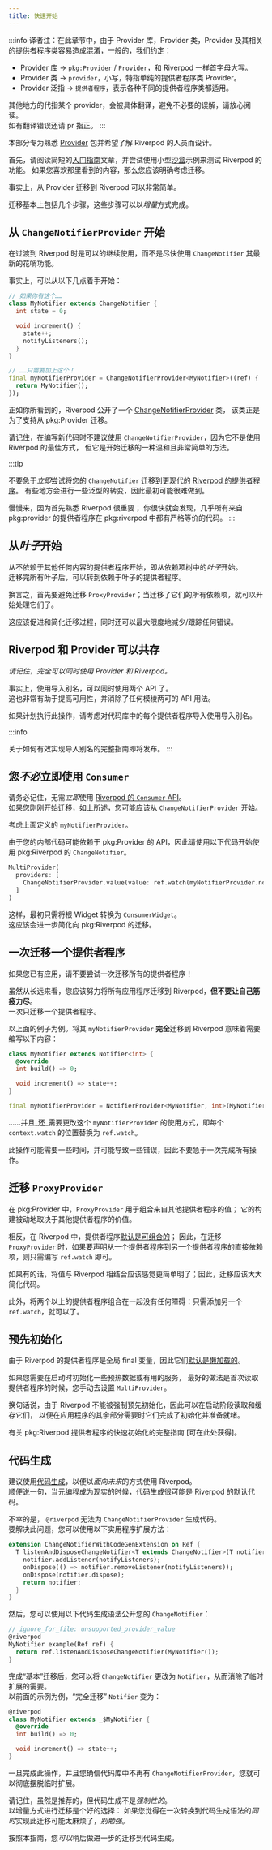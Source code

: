 ```yaml
---
title: 快速开始
---
```


:::info
译者注：在此章节中，由于 Provider 库，Provider 类，Provider 及其相关的提供者程序类容易造成混淆，一般的，我们约定：  
- Provider 库 -> `pkg:Provider` / `Provider`，和 Riverpod 一样首字母大写。
- Provider 类 -> `provider`，小写，特指单纯的提供者程序类 Provider。
- Provider 泛指 -> `提供者程序`，表示各种不同的提供者程序类都适用。

其他地方的代指某个 provider，会被具体翻译，避免不必要的误解，请放心阅读。  
如有翻译错误还请 pr 指正。
:::

<!---
This section is designed for people familiar with the [Provider] package who
wants to learn about Riverpod.
-->
本部分专为熟悉 [Provider] 包并希望了解 Riverpod 的人员而设计。

<!---
Before anything, read the short [getting started] article and try out the small
[sandbox] example to test Riverpod's features out. If you like what you see there, you should then
definitively consider a migration.
-->
首先，请阅读简短的[入门指南]文章，并尝试使用小型[沙盒]示例来测试 Riverpod 的功能。
如果您喜欢那里看到的内容，那么您应该明确考虑迁移。

<!---
Indeed, migrating from Provider to Riverpod can be very straightforward.  
-->
事实上，从 Provider 迁移到 Riverpod 可以非常简单。

<!---
Migrating basically consists in a few steps that can be done in an *incremental* way.
-->
迁移基本上包括几个步骤，这些步骤可以以*增量*方式完成。

<!---
## Start with `ChangeNotifierProvider`
-->
## 从 `ChangeNotifierProvider` 开始

<!---
It's fine to keep using `ChangeNotifier` while transitioning towards Riverpod,
and not use its latest fancy features ASAP.
-->
在过渡到 Riverpod 时是可以的继续使用，而不是尽快使用 `ChangeNotifier` 其最新的花哨功能。

<!---
Indeed, the following is perfectly fine to start with:
-->
事实上，可以从以下几点着手开始：

```dart
// 如果你有这个……
class MyNotifier extends ChangeNotifier {
  int state = 0;

  void increment() {
    state++;
    notifyListeners();
  }
}

// ……只需要加上这个！
final myNotifierProvider = ChangeNotifierProvider<MyNotifier>((ref) {
  return MyNotifier();
});
```

<!---
As you can see Riverpod exposes a [ChangeNotifierProvider] class,
which is there precisely to support migrations from pkg:Provider.
-->
正如你所看到的，Riverpod 公开了一个 [ChangeNotifierProvider] 类，
该类正是为了支持从 pkg:Provider 迁移。

<!---
Keep in mind that this provider is not recommended when writing new code,
and it is not the best way to use Riverpod, but it's a gentle and very easy way to start your migration.
-->
请记住，在编写新代码时不建议使用 `ChangeNotifierProvider`，因为它不是使用 Riverpod 的最佳方式，
但它是开始迁移的一种温和且非常简单的方法。

:::tip
<!---
There is no rush to *immediately* try to change your `ChangeNotifier`s into the more modern [Riverpod's providers].
Some requite a bit of a paradigm shift, so it may be difficult to do initially.  
-->
不要急于*立即*尝试将您的 `ChangeNotifier` 迁移到更现代的 [Riverpod 的提供者程序]。
有些地方会进行一些泛型的转变，因此最初可能很难做到。

<!---
Take your time, as it is important to get yourself familiar with Riverpod first;
you'll quickly find out that *almost* all Providers from pkg:provider have a strict equivalent in pkg:riverpod.
-->
慢慢来，因为首先熟悉 Riverpod 很重要；
你很快就会发现，几乎所有来自 pkg:provider 的提供者程序在 pkg:riverpod 中都有严格等价的代码。
:::

<!---
## Starts with *leaves*
-->
## 从*叶子*开始

<!---
Start with Providers that do not depend on anything else, i.e. start with the *leaves* in your dependency tree.  
Once you have migrated all of the leaves, you can then move on to the providers that depend on leaves.
-->
从不依赖于其他任何内容的提供者程序开始，即从依赖项树中的*叶子*开始。  
迁移完所有叶子后，可以转到依赖于叶子的提供者程序。

<!---
In other words, avoid migrating `ProxyProvider`s at first; tackle them once all of their dependencies have been migrated.
-->
换言之，首先要避免迁移 `ProxyProvider`；当迁移了它们的所有依赖项，就可以开始处理它们了。

<!---
This should boost and simplify the migration process, while also minimizing / tracking down any errors.
-->
这应该促进和简化迁移过程，同时还可以最大限度地减少/跟踪任何错误。


<!---
## Riverpod and Provider can coexist
-->
## Riverpod 和 Provider 可以共存

<!---
*Keep in mind that it is entirely possible to use both Provider and Riverpod at the same time.*
-->

*请记住，完全可以同时使用 Provider 和 Riverpod。*

<!---
Indeed, using import aliases, it is possible to use the two APIs altogether.
This is also great for readibilty and it removes any ambiguous API usage.
-->
事实上，使用导入别名，可以同时使用两个 API 了。  
这也非常有助于提高可用性，并消除了任何模棱两可的 API 用法。

<!---
If you plan on doing this, consider using import aliases for each Provider import in your codebase.
-->
如果计划执行此操作，请考虑对代码库中的每个提供者程序导入使用导入别名。

:::info
<!---
A full guide onto how to effectively implement import aliases is incoming soon.
-->
关于如何有效实现导入别名的完整指南即将发布。
:::


<!---
## You don't *have to* use `Consumer` right away
-->
## 您*不必*立即使用 `Consumer`

<!---
It's important to keep in mind that there is no need to *immediately* use [Riverpod's `Consumer` APIs].  
If you've just started the migration, [as mentioned above], you should probably start with `ChangeNotifierProvider`.
-->
请务必记住，无需*立即*使用 [Riverpod 的 `Consumer` API]。  
如果您刚刚开始迁移，[如上所述]，您可能应该从 `ChangeNotifierProvider` 开始。

<!---
Consider `myNotifierProvider`, defined above.
-->
考虑上面定义的 `myNotifierProvider`。

<!---
Since your inner code is probably depending on pkg:Provider's APIs, use the following to start consuming `ChangeNotifier`s with pkg:Riverpod.
-->
由于您的内部代码可能依赖于 pkg:Provider 的 API，因此请使用以下代码开始使用 pkg:Riverpod 的 `ChangeNotifier`。

```dart
MultiProvider(
  providers: [
    ChangeNotifierProvider.value(value: ref.watch(myNotifierProvider.notifier)),
  ]
)
```

<!---
This way, only the root Widget has to be initially converted into a `ConsumerWidget`.  
This should ease the migration towards pkg:Riverpod even more.
-->
这样，最初只需将根 Widget 转换为 `ConsumerWidget`。  
这应该会进一步简化向 pkg:Riverpod 的迁移。


<!---
## Migrate one Provider at a time
-->
## 一次迁移一个提供者程序

<!---
If you have an existing app, don't try to migrate all your providers at once!
-->
如果您已有应用，请不要尝试一次迁移所有的提供者程序！

<!---
While you should strive toward moving all your application to Riverpod in the long-run, 
**don't burn yourself out**.  
Do it one provider at a time.  
-->
虽然从长远来看，您应该努力将所有应用程序迁移到 Riverpod，**但不要让自己筋疲力尽**。  
一次只迁移一个提供者程序。

<!---
Take the above example. **Fully** migrating that `myNotifierProvider` to Riverpod means writing the following:
-->
以上面的例子为例。将其 `myNotifierProvider` **完全**迁移到 Riverpod 意味着需要编写以下内容：

```dart
class MyNotifier extends Notifier<int> {
  @override
  int build() => 0;

  void increment() => state++;
}

final myNotifierProvider = NotifierProvider<MyNotifier, int>(MyNotifier.new);
```

<!---
.. and it's _also_ needed to change how that provider is consumed, i.e. writing `ref.watch` in the place of each `context.watch` for this provider.
-->
……并且_还_需要更改这个 `myNotifierProvider` 的使用方式，即每个 `context.watch` 的位置替换为 `ref.watch`。

<!---
This operation might take some time and might lead to some errors, so don't rush doing this all at once.
-->
此操作可能需要一些时间，并可能导致一些错误，因此不要急于一次完成所有操作。

<!---
## Migrating `ProxyProvider`s
-->
## 迁移 `ProxyProvider`

<!---
Within pkg:Provider, `ProxyProvider` is used to combine values from other Providers;
its build depends on the value of other providers, reactively.
-->
在 pkg:Provider 中，`ProxyProvider` 用于组合来自其他提供者程序的值；
它的构建被动地取决于其他提供者程序的价值。

<!---
With Riverpod, instead, Providers [are composable by default]; therefore, when migrating a `ProxyProvider`
you'll simply need to write `ref.watch` if you want to declare a direct dependency from a Provider to another.
-->
相反，在 Riverpod 中，提供者程序[默认是可组合的]；
因此，在迁移 `ProxyProvider` 时，如果要声明从一个提供者程序到另一个提供者程序的直接依赖项，则只需编写 `ref.watch` 即可。

<!---
If anything, combining values with Riverpod should feel simpler and straightforward; thus, the migration should greatly
simplify your code.
-->
如果有的话，将值与 Riverpod 相结合应该感觉更简单明了；因此，迁移应该大大简化代码。

<!---
Furthermore, there are no shenanigans about combining more than two providers together:
just add another `ref.watch` and you'll be good to go.
-->
此外，将两个以上的提供者程序组合在一起没有任何障碍：只需添加另一个 `ref.watch`，就可以了。

<!---
## Eager initialization
-->
## 预先初始化

<!---
Since Riverpod's providers are final global variables, they are [lazy by default].
-->
由于 Riverpod 的提供者程序是全局 final 变量，因此它们[默认是懒加载的]。

<!---
If you need to initialize some warm-up data or a useful service on startup,
the best way to do it is to first read your provider in the place where you used to put `MultiProvider`.
-->
如果您需要在启动时初始化一些预热数据或有用的服务，
最好的做法是首次读取提供者程序的时候，您手动去设置 `MultiProvider`。

<!---
In other words, since Riverpod can't be forced to be eager initialized, they can be read and cached
in your startup phase, so that they're warm and ready when needed inside the rest of your application.
-->
换句话说，由于 Riverpod 不能被强制预先初始化，因此可以在启动阶段读取和缓存它们，
以便在应用程序的其余部分需要时它们完成了初始化并准备就绪。

<!---
A full guide about eager initialization of pkg:Riverpod's providers [is available here].
-->
有关 pkg:Riverpod 提供者程序的快速初始化的完整指南 [可在此处获得]。

<!---
## Code Generation
-->
## 代码生成

<!---
[Code generation] is recommended to use Riverpod the *future-proof* way.  
As a side note, chances are that when metaprogramming will be a thing, codegen will be default for Riverpod.
-->
建议使用[代码生成]，以便以*面向未来*的方式使用 Riverpod。  
顺便说一句，当元编程成为现实的时候，代码生成很可能是 Riverpod 的默认代码。

<!---
Unluckily, `@riverpod` can't generate code for `ChangeNotifierProvider`.  
To overcome this, you can use the following utility extension method:
-->
不幸的是， `@riverpod` 无法为 `ChangeNotifierProvider` 生成代码。  
要解决此问题，您可以使用以下实用程序扩展方法：

```dart
extension ChangeNotifierWithCodeGenExtension on Ref {
  T listenAndDisposeChangeNotifier<T extends ChangeNotifier>(T notifier) {
    notifier.addListener(notifyListeners);
    onDispose(() => notifier.removeListener(notifyListeners));
    onDispose(notifier.dispose);
    return notifier;
  }
}
```

<!---
And then, you can expose your `ChangeNotifier` with the following codegen syntax:
-->
然后，您可以使用以下代码生成语法公开您的 `ChangeNotifier`：

```dart
// ignore_for_file: unsupported_provider_value
@riverpod
MyNotifier example(Ref ref) {
  return ref.listenAndDisposeChangeNotifier(MyNotifier());
}
```

<!---
Once the "base" migration is done, you can change your `ChangeNotifier` to `Notifier`,
thus eliminating the need for temporary extensions.  
Taking up the previous examples, a "fully migrated" `Notifier` becomes:
-->
完成“基本”迁移后，您可以将 `ChangeNotifier` 更改为 `Notifier`，从而消除了临时扩展的需要。  
以前面的示例为例，“完全迁移” `Notifier` 变为：

```dart
@riverpod
class MyNotifier extends _$MyNotifier {
  @override
  int build() => 0;

  void increment() => state++;
}
```

<!---
Once this is done, and you're positive that there are no more `ChangeNotifierProvider`s 
in your codebase, you can get rid of the temporary extension definitively.
-->
一旦完成此操作，并且您确信代码库中不再有 `ChangeNotifierProvider`，您就可以彻底摆脱临时扩展。

<!---
Keep in mind that, while being recommended, codegen is not *mandatory*.  
It's good to reason about migrations incrementally:
if you feel like that implementing this migration *while* transitioning to
the code generation syntax in one single take might be too much, *that's fine*.
-->
请记住，虽然是推荐的，但代码生成不是*强制性的*。  
以增量方式进行迁移是个好的选择：
如果您觉得在一次转换到代码生成语法的*同时*实现此迁移可能太麻烦了，*别勉强*。

<!---
Following this guide, you *can* migrate towards codegen as a further step forward, later on.
-->
按照本指南，您*可以*稍后做进一步的迁移到代码生成。

[getting started]: /docs/introduction/getting_started
[sandbox]: https://dartpad.dev/?null_safety=true&id=ef06ab3ce0b822e6cc5db0575248e6e2
[provider]: https://pub.dev/packages/provider
[ChangeNotifierProvider]: https://pub.dev/documentation/hooks_riverpod/3.0.0-dev.15/legacy/ChangeNotifierProvider-class.html
[Code generation]: /docs/concepts/about_code_generation
[Riverpod's providers]: /docs/providers/notifier_provider
[are composable by default]: /docs/from_provider/motivation#combining-providers-is-hard-and-error-prone
[as mentioned above]: /docs/from_provider/quickstart#start-with-changenotifierprovider
[Riverpod's `Consumer` APIs]: /docs/concepts/reading
[lazy by default]: /docs/concepts/provider_lifecycles

[入门指南]: /docs/introduction/getting_started
[沙盒]: https://dartpad.dev/?null_safety=true&id=ef06ab3ce0b822e6cc5db0575248e6e2
<!--- TODO(yang-lile): 记得修复链接 -->
[默认是可组合的]: /docs/from_provider/motivation#combining-providers-is-hard-and-error-prone
[如上所述]: /docs/from_provider/quickstart#从-changenotifierprovider-开始
[Riverpod 的 `Consumer` API]: /docs/concepts/reading
[默认是懒加载的]: /docs/concepts/provider_lifecycles
[代码生成]: /docs/concepts/about_code_generation
[Riverpod 的提供者程序]: /docs/providers/notifier_provider
